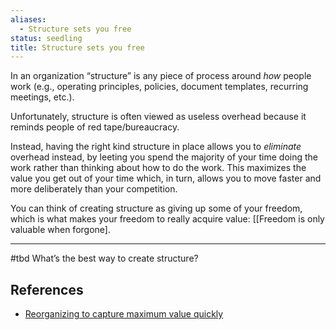 ```yaml
---
aliases:
  - Structure sets you free
status: seedling
title: Structure sets you free
---
```

In an organization “structure” is any piece of process around _how_ people work (e.g., operating principles, policies, document templates, recurring meetings, etc.).

Unfortunately, structure is often viewed as useless overhead because it reminds people of red tape/bureaucracy.

Instead, having the right kind structure in place allows you to _eliminate_ overhead instead, by leeting you spend the majority of your time doing the work rather than thinking about how to do the work. This maximizes the value you get out of your time which, in turn, allows you to move faster and more deliberately than your competition.

You can think of creating structure as giving up some of your freedom, which is what makes your freedom to really acquire value: [[Freedom is only valuable when forgone].

---

#tbd What’s the best way to create structure?

## References

- [Reorganizing to capture maximum value quickly](https://www.mckinsey.com/business-functions/organization/our-insights/reorganizing-to-capture-maximum-value-quickly)
